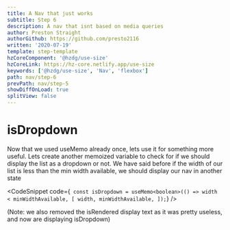 ```yaml
---
title: A Nav that just works
subtitle: Step 6
description: A nav that isnt based on media queries
author: Preston Straight
authorGithub: https://github.com/presto2116
written: '2020-07-19'
template: step-template
hzCoreComponent: '@hzdg/use-size'
hzCoreLink: https://hz-core.netlify.app/use-size
keywords: ['@hzdg/use-size', 'Nav', 'flexbox']
path: nav/step-6
prevPath: nav/step-5
showDiffOnLoad: true
splitView: false
---
```



<RenderCode Code={Step6Code} />

# isDropdown

Now that we used useMemo already once, lets use it for something more
useful. Lets create another memoized variable to check for if we should display the list as a
dropdown or not. We have said before if the width of our list is less than the min width
available, we should display our nav in another state

<CodeSnippet
  code={`
const isDropdown = useMemo<boolean>(() => width < minWidthAvailable, [
width,
minWidthAvailable,
]);`}
/>

(Note: we also removed the isRendered display text as it was pretty
useless, and now are displaying isDropdown)
